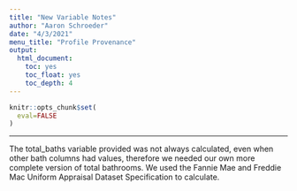 ```yaml
---
title: "New Variable Notes"
author: "Aaron Schroeder"
date: "4/3/2021"
menu_title: "Profile Provenance"
output: 
  html_document:
    toc: yes
    toc_float: yes
    toc_depth: 4
---
```


```r
knitr::opts_chunk$set(
  eval=FALSE
)
```

------------------------------------------------------------------------

The total_baths variable provided was not always calculated, even when other bath columns had values, therefore we needed our own more complete version of total bathrooms. We used the Fannie Mae and Freddie Mac Uniform Appraisal Dataset Specification to calculate.
